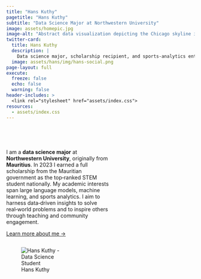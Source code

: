 ```yaml
---
title: "Hans Kuthy"
pagetitle: "Hans Kuthy"
subtitle: "Data Science Major at Northwestern University"
image: assets/homepic.jpg
image-alt: "Abstract data visualization depicting the Chicago skyline in a circular form"
twitter-card:
  title: Hans Kuthy
  description: |
    Data science major, scholarship recipient, and sports‑analytics enthusiast.
  image: assets/hans/img/hans-social.png
page-layout: full
execute: 
  freeze: false
  echo: false
  warning: false
header-includes: >
  <link rel="stylesheet" href="assets/index.css">
resources:
  - assets/index.css
---
```


```{=html}
<style>
.add-space{
padding-right: 15%;
}
</style>
```
<br><br>

::: {.column .add-space width="55%"}
I am a **data science major** at **Northwestern University**, originally from **Mauritius**. In 2023 I earned a full scholarship from the Mauritian government as the top‑ranked STEM student nationally. My academic interests span large language models, machine learning, and sports analytics. I aim to harness data‑driven insights to solve real‑world problems and to inspire others through teaching and community engagement.

[Learn more about me →](/about.qmd){.about-links .subtitle}
:::

::: {.column width="40%"}
![Hans Kuthy](assets/homepic.jpg){alt="Hans Kuthy - Data Science Student"}
:::

## <!-- hero-heading -->
